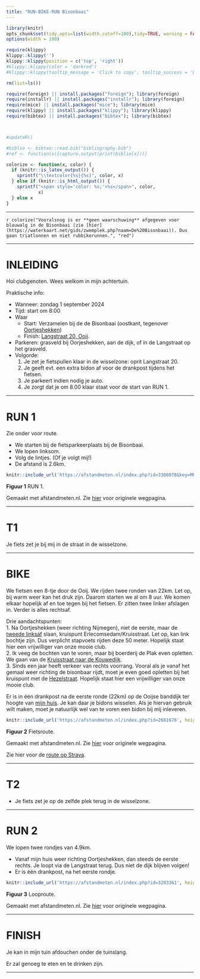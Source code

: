 ```yaml
---
title: "RUN-BIKE-RUN Bisonbaai"
---
```


<!--set global settings--> 
```r
library(knitr)
opts_chunk$set(tidy.opts=list(width.cutoff=100),tidy=TRUE, warning = FALSE, message = FALSE, cache=TRUE, attr.source = ".numberLines")
options(width = 100)
```

<!--copy to clipboard-->
```r
require(klippy)
klippy::klippy('')
klippy::klippy(position = c('top', 'right'))
#klippy::klippy(color = 'darkred')
#klippy::klippy(tooltip_message = 'Click to copy', tooltip_success = 'Done')
```

<!--load required functions -->
```r
rm(list=ls())

require(foreign) || install.packages("foreign"); library(foreign)
require(installr) || install.packages("installr"); library(foreign)
require(mice) || install.packages("mice"); library(mice)
require(klippy) || install.packages("klippy"); library(klippy)
require(bibtex) || install.packages("bibtex"); library(bibtex)



#updateR()

```

<!---custom functions -->
```r
#biblio <- bibtex::read.bib("bibliography.bib")
#ref <- function(x){capture.output(print(biblio[x]))}

colorize <- function(x, color) {
  if (knitr::is_latex_output()) {
    sprintf("\\textcolor{%s}{%s}", color, x)
  } else if (knitr::is_html_output()) {
    sprintf("<span style='color: %s;'>%s</span>", color,
            x)
  } else x
}
```


---  

<!---
`r colorize("UPDATE", "red")`: Er is een waarschuwing afgegeven voor blauwalg in de Bisonbaai (zie [hier](https://waterkaart.net/gids/zwemplek.php?naam=De%20Bisonbaai). De triatlon wordt omgezet naar een `r colorize("RUN-BIKE-RUN", "red")`. 
--->

`r colorize("Vooralsnog is er **geen waarschuwing** afgegeven voor blauwalg in de Bisonbaai (zie [hier](https://waterkaart.net/gids/zwemplek.php?naam=De%20Bisonbaai)). Dus gaan triatlonnen en niet rubbikerunnen.", "red")` 

---


# INLEIDING

Hoi clubgenoten. Wees welkom in mijn achtertuin. 

Praktische info:  

* Wanneer: zondag 1 september 2024
* Tijd: start om 8:00  
* Waar  
    - Start: Verzamelen bij de de Bisonbaai (oostkant, tegenover [Oortjeshekken](https://www.oortjeshekken.nl/))  
    - Finish: [Langstraat 20, Ooij](https://www.google.com/maps/place/Langstraat+20,+6576+JP+Ooij/@51.866977,5.9160638,17z/data=!3m1!4b1!4m5!3m4!1s0x47c709e6a8449e33:0x124817d9e8052d6a!8m2!3d51.8669738!4d5.9205485).  
* Parkeren: grasveld bij Oorjeshekken, aan de dijk, of in de Langstraat op het grasveld.  
* Volgorde: 
    1. Je zet je fietspullen klaar in de wisselzone: oprit Langstraat 20.  
    2. Je geeft evt. een extra bidon af voor de drankpost tijdens het fietsen.  
    3. Je parkeert indien nodig je auto.  
    4. Je zorgt dat je om 8.00 klaar staat voor de start van RUN 1.  


---  

# RUN 1

Zie onder voor route. 

* We starten bij de fietsparkeerplaats bij de Bisonbaai.    
* We lopen linksom.   
* Volg de lintjes. (Of je volgt mij!)  
* De afstand is 2.6km.  

```r
knitr::include_url('https://afstandmeten.nl/index.php?id=3308078&key=MR9RWqrnCzh9M', height='600px')

```
**Figuur 1** RUN 1. 

Gemaakt met afstandmeten.nl. Zie [hier](https://afstandmeten.nl/index.php?id=3308078&key=MR9RWqrnCzh9M) voor originele wegpagina. 



---  


# T1  

Je fiets zet je bij mij in de straat in de wisselzone. 

---  


# BIKE

We fietsen een 8-tje door de Ooij. We rijden twee ronden van 22km. Let op, bij warm weer kan het druk zijn. Daarom starten we al om 8 uur. We komen elkaar hopelijk af en toe tegen bij het fietsen. Er zitten twee linker afslagen in. Verder is alles rechtsaf. 

Drie aandachtspunten:  
1. Na Oortjeshekken (weer richting Nijmegen), niet de eerste, maar de [tweede linksaf](https://www.google.com/maps/place/Kruisstraat,+6576+JS+Ooij/@51.8639116,5.9262899,17z/data=!4m5!3m4!1s0x47c709ee4f149107:0xb95d830ce379992b!8m2!3d51.858548!4d5.9243051) slaan, kruispunt Erlecomsedam/Kruisstraat. Let op, kan link bochtje zijn. Dus verplicht stapvoets rijden deze 50 meter. Hopelijk staat hier een vrijwilliger van onze mooie club.    
2. Ik veeg de bochten van te voren, maar bij boerderij de Plak even opletten. We gaan van de [Kruisstraat naar de Kouwedijk](https://www.google.com/maps/place/Vierdaagse+Camping+en+Boerderij+Automaat+De+Plak/@51.8539564,5.916789,17z/data=!3m1!4b1!4m5!3m4!1s0x47c7090aa5650a5d:0x3488c78c7829311f!8m2!3d51.8539531!4d5.9189777).  
3. Sinds een jaar heeft verkeer van rechts voorrang. Vooral als je vanaf het gemaal weer richting de bisonbaar rijdt, moet je even goed opletten bij het kruispunt met de [Hezelstraat](https://www.google.com/maps/place/51%C2%B051'31.2%22N+5%C2%B054'05.2%22E/@51.8586793,5.8988761,17z/data=!3m1!4b1!4m4!3m3!8m2!3d51.858676!4d5.901451?entry=ttu). Hopelijk staat hier een vrijwilliger van onze mooie club. 


Er is in één drankpost na de eerste ronde (22km) op de Ooijse banddijk ter hoogte van [mijn huis](https://www.google.com/maps/place/Langstraat+20,+6576+JP+Ooij/@51.866977,5.9160638,17z/data=!4m5!3m4!1s0x47c709e6a8449e33:0x124817d9e8052d6a!8m2!3d51.8669738!4d5.9205485). Je kan daar je bidons wisselen. Als je hiervan gebruik wilt maken, moet je natuurlijk wel van te voren een bidon bij mij inleveren. 

```r
knitr::include_url('https://afstandmeten.nl/index.php?id=2681676', height='600px')

```
**Figuur 2** Fietsroute. 

Gemaakt met afstandmeten.nl. Zie [hier](https://afstandmeten.nl/index.php?id=2681676) voor originele wegpagina. 


Zie hier voor de [route op Strava](https://www.strava.com/routes/27436880).  

---  

# T2  

- Je fiets zet je op de zelfde plek terug in de wisselzone. 

---  


# RUN 2

We lopen twee rondjes van 4.9km.  

- Vanaf mijn huis weer richting Oortjeshekken, dan steeds de eerste rechts. Je loopt via de Langstraat terug. Dus niet de dijk blijven volgen!  
- Er is één drankpost, na het eerste rondje. 


```r
knitr::include_url('https://afstandmeten.nl/index.php?id=3283361', height='600px')

```
**Figuur 3** Looproute. 

Gemaakt met afstandmeten.nl. Zie [hier](https://afstandmeten.nl/index.php?id=3283361) voor originele wegpagina. 


---  


 
# FINISH

Je kan in mijn tuin afdouchen onder de tuinslang.   


Er zal genoeg te eten en te drinken zijn. 

---  



  
